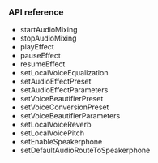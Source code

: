 <PlatformWrapper platform="flutter">

### API reference

* <Link to="{{Global.API_REF_FLUTTER_ROOT_VOICE_SDK}}/class_irtcengine.html#api_irtcengine_startaudiomixing2">startAudioMixing</Link>

* <Link to="{{Global.API_REF_FLUTTER_ROOT_VOICE_SDK}}/class_irtcengine.html#api_irtcengine_stopaudiomixing">stopAudioMixing</Link>

* <Link to="{{Global.API_REF_FLUTTER_ROOT_VOICE_SDK}}/class_irtcengine.html#api_irtcengine_playeffect3">playEffect</Link>

* <Link to="{{Global.API_REF_FLUTTER_ROOT_VOICE_SDK}}/class_irtcengine.html#api_irtcengine_pauseeffect">pauseEffect</Link>

* <Link to="{{Global.API_REF_FLUTTER_ROOT_VOICE_SDK}}/class_irtcengine.html#api_irtcengine_resumeeffect">resumeEffect</Link>

* <Link to="{{Global.API_REF_FLUTTER_ROOT_VOICE_SDK}}/class_irtcengine.html#api_irtcengine_setlocalvoiceequalization">setLocalVoiceEqualization</Link>

* <Link to="{{Global.API_REF_FLUTTER_ROOT_VOICE_SDK}}/class_irtcengine.html#api_irtcengine_setaudioeffectpreset">setAudioEffectPreset</Link>

* <Link to="{{Global.API_REF_FLUTTER_ROOT_VOICE_SDK}}/class_irtcengine.html#api_irtcengine_setaudioeffectparameters">setAudioEffectParameters</Link>

* <Link to="{{Global.API_REF_FLUTTER_ROOT_VOICE_SDK}}/class_irtcengine.html#api_irtcengine_setvoicebeautifierpreset">setVoiceBeautifierPreset</Link>

* <Link to="{{Global.API_REF_FLUTTER_ROOT_VOICE_SDK}}/class_irtcengine.html#api_irtcengine_setvoiceconversionpreset">setVoiceConversionPreset</Link>

* <Link to="{{Global.API_REF_FLUTTER_ROOT_VOICE_SDK}}/class_irtcengine.html#api_irtcengine_setvoicebeautifierparameters">setVoiceBeautifierParameters</Link>

* <Link to="{{Global.API_REF_FLUTTER_ROOT_VOICE_SDK}}/class_irtcengine.html#api_irtcengine_setlocalvoicereverb">setLocalVoiceReverb</Link>

* <Link to="{{Global.API_REF_FLUTTER_ROOT_VOICE_SDK}}/class_irtcengine.html#api_irtcengine_setlocalvoicepitch">setLocalVoicePitch</Link>

* <Link to="{{Global.API_REF_FLUTTER_ROOT_VOICE_SDK}}/class_irtcengine.html#api_irtcengine_setenablespeakerphone">setEnableSpeakerphone</Link>

* <Link to="{{Global.API_REF_FLUTTER_ROOT_VOICE_SDK}}/class_irtcengine.html#api_irtcengine_setdefaultaudioroutetospeakerphone">setDefaultAudioRouteToSpeakerphone</Link>



</PlatformWrapper>
